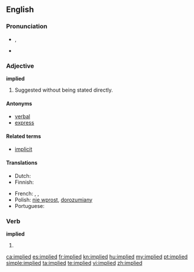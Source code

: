 ==English==

===Pronunciation===
* {{IPA|/ɪmˈplaɪd/}}, {{SAMPA|/Im"plaId/}}
* {{audio|en-us-implied.ogg|Audio (US)}}

===Adjective===
'''implied'''

# Suggested without being stated directly.

====Antonyms====
* [[verbal]]
* [[express]]

====Related terms====
* [[implicit]]

====Translations====
{{trans-top|suggested without being stated directly}}
* Dutch: {{t-|nl|onrechtstreeks}}
* Finnish: {{t-|fi|epäsuora}}
{{trans-mid}}
* French: {{t+|fr|sous-entendu|m}}, {{t|fr|sous-entendue|f}}, {{t+|fr|implicite|m|f}}
* Polish: [[nie wprost]], [[dorozumiany]] {{m}}
* Portuguese: {{t|pt|subentendido|m}}
{{trans-bottom}}

===Verb===
'''implied'''

# {{past of|imply}}

[[ca:implied]]
[[es:implied]]
[[fr:implied]]
[[kn:implied]]
[[hu:implied]]
[[my:implied]]
[[pt:implied]]
[[simple:implied]]
[[ta:implied]]
[[te:implied]]
[[vi:implied]]
[[zh:implied]]